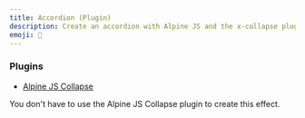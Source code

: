 ```yaml
---
title: Accordion (Plugin)
description: Create an accordion with Alpine JS and the x-collapse plugin to provide a smooth transition.
emoji: 📖
---
```


### Plugins

- [Alpine JS Collapse](https://alpinejs.dev/plugins/collapse)

You don't have to use the Alpine JS Collapse plugin to create this effect.

<Preview componentId="accordion-plugin" />
